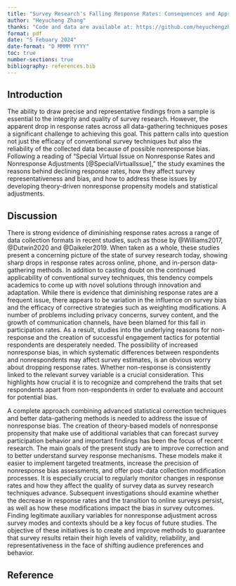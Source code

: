 ```yaml
---
title: "Survey Research's Falling Response Rates: Consequences and Approaches for Correcting Nonresponse Bias"
author: "Heyucheng Zhang"
thanks: "Code and data are available at: https://github.com/heyuchengzhang/Response-Rates"
format: pdf
date: "5 Febuary 2024"
date-format: "D MMMM YYYY"
toc: true
number-sections: true
bibliography: references.bib
---
```


## Introduction

The ability to draw precise and representative findings from a sample is essential to the integrity and quality of survey research. However, the apparent drop in response rates across all data-gathering techniques poses a significant challenge to achieving this goal. This pattern calls into question not just the efficacy of conventional survey techniques but also the reliability of the collected data because of possible nonresponse bias. Following a reading of "Special Virtual Issue on Nonresponse Rates and Nonresponse Adjustments [@SpecialVirtualIssue]," the study examines the reasons behind declining response rates, how they affect survey representativeness and bias, and how to address these issues by developing theory-driven nonresponse propensity models and statistical adjustments.

## Discussion

There is strong evidence of diminishing response rates across a range of data collection formats in recent studies, such as those by @Williams2017, @Dutwin2020 and @Daikeler2019. When taken as a whole, these studies present a concerning picture of the state of survey research today, showing sharp drops in response rates across online, phone, and in-person data-gathering methods. In addition to casting doubt on the continued applicability of conventional survey techniques, this tendency compels academics to come up with novel solutions through innovation and adaptation. While there is evidence that diminishing response rates are a frequent issue, there appears to be variation in the influence on survey bias and the efficacy of corrective strategies such as weighting modifications. A number of problems including privacy concerns, survey content, and the growth of communication channels, have been blamed for this fall in participation rates. As a result, studies into the underlying reasons for non-response and the creation of successful engagement tactics for potential respondents are desperately needed. The possibility of increased nonresponse bias, in which systematic differences between respondents and nonrespondents may affect survey estimates, is an obvious worry about dropping response rates. Whether non-response is consistently linked to the relevant survey variable is a crucial consideration. This highlights how crucial it is to recognize and comprehend the traits that set respondents apart from non-respondents in order to evaluate and account for potential bias.

A complete approach combining advanced statistical correction techniques and better data-gathering methods is needed to address the issue of nonresponse bias. The creation of theory-based models of nonresponse propensity that make use of additional variables that can forecast survey participation behavior and important findings has been the focus of recent research. The main goals of the present study are to improve correction and to better understand survey response mechanisms. These models make it easier to implement targeted treatments, increase the precision of nonresponse bias assessments, and offer post-data collection modification processes. It is especially crucial to regularly monitor changes in response rates and how they affect the quality of survey data as survey research techniques advance. Subsequent investigations should examine whether the decrease in response rates and the transition to online surveys persist, as well as how these modifications impact the bias in survey outcomes. Finding legitimate auxiliary variables for nonresponse adjustment across survey modes and contexts should be a key focus of future studies. The objective of these initiatives is to create and improve methods to guarantee that survey results retain their high levels of validity, reliability, and representativeness in the face of shifting audience preferences and behavior.

## Reference
